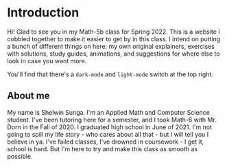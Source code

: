 # Introduction

Hi! Glad to see you in my Math-5b class for Spring 2022. This is a website I cobbled together to make it easier to get by in this class. I 
intend on putting a bunch of different things on here: my own original explainers, exercises with solutions, study guides, animations, and suggestions for where else to look
in case you want more.

You'll find that there's a `dark-mode` and `light-mode` switch at the top right. 

## About me

My name is Shelwin Sunga. I'm an Applied Math and Computer Science student. I've been tutoring here for a semester, and I took Math-6 with Mr. Dorn in the Fall of 2020. 
I graduated high school in June of 2021. I'm not going to spill my life story - who cares about all that - but I will tell you I believe in ya. I've failed classes, I've 
drowned in coursework - I get it, school is hard. But I'm here to try and make this class as smooth as possible. 


